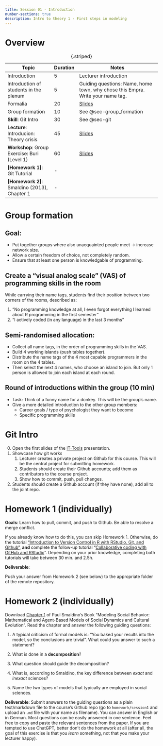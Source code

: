 ---
title: Session 01 - Introduction
number-sections: true
description: Intro to theory 1 - First steps in modeling
---

# Overview

| Topic                                        | Duration | Notes                                                                          |
| -------------------------------------------- | -------- | ------------------------------------------------------------------------------ |
| Introduction                                 | 5        | Lecturer introduction                                                          |
| Introduction of students in the plenum       | 5        | Guiding questions: Name, home town, why chose this Empra. Write your name tag. |
| Formalia                                     | 20       | [Slides](../lectures/Empra-Orga/Empra-Orga.qmd)                                |
| Group formation                              | 10       | See @sec-group_formation                                                       |
| **Skill**: Git Intro                         | 30       | See @sec-git                                                                   |
| **Lecture**: Introducion: Theory crisis      | 45       | [Slides](../lectures/Intro1/FOMO-Psy_1_Data_phenomena.qmd)                            |
| **Workshop**: Group Exercise: Buri (Level 1) | 60       | [Slides](../skills/Buri/Buri.qmd)                                           |
| **[Homework 1]**: Git Tutorial               | -        |                                                                                |
| **[Homework 2]**: Smaldino (2013), Chapter 1 | -        |                                                                                |

: {.striped}


 

# Group formation {#sec-group_formation}

## Goal:

- Put together groups where also unacquainted people meet -> increase network size.
- Allow a certain freedom of choice, not completely random.
- Ensure that at least one person is knowledgable of programming.

## Create a "visual analog scale" (VAS) of programming skills in the room

While carrying their name tags, students find their position between two corners of the rooms, described as:

1. "No programming knowledge at all, I even forgot everything I learned about R programming in the first semester"
2. "I actively coded (in any language) in the last 3 months"

## Semi-randomised allocation:

- Collect all name tags, in the order of programming skills in the VAS.
- Build 4 working islands (push tables together).
- Distribute the name tags of the 4 most capable programmers in the room on the 4 tables.
- Then select the next 4 names, who choose an island to join. But only 1 person is allowed to join each island at each round.

## Round of introductions within the group (10 min)

- Task: Think of a funny name for a donkey. This will be the group's name.
- Give a more detailed introduction to the other group members:
  - Career goals / type of psychologist they want to become
  - Specific programming skills


# Git Intro {#sec-git}

0. Open the first slides of the [IT-Tools](../skills/it-tools/it-tools.qmd) presentation.
1. Showcase how git works
   1. Lecturer creates a private project on Github for this course. This will be the central project for submitting homework.
   2. Students should create their Github accounts; add them as contributors to the course project.
   3. Show how to commit, push, pull changes.
2. Students should create a Github account (if they have none), add all to the joint repo.


# Homework 1 (individually) {#sec-homework}

**Goals**: Learn how to pull, commit, and push to Github. Be able to resolve a merge conflict.

If you already know how to do this, you can skip Homework 1. Otherwise, do the tutorial ["Introduction to Version Control in R with RStudio, Git, and Github"](https://malikaihle.github.io/Introduction-RStudio-Git-GitHub/), **and** complete the follow-up tutorial "[Collaborative coding with GitHub and RStudio](https://malikaihle.github.io/Collaborative-RStudio-GitHub/)".
Depending on your prior knowledge, completing both tutorials will take between 30 min. and 2.5h.

**Deliverable**: 

Push your answer from Homework 2 (see below) to the appropriate folder of the remote repository.

# Homework 2 (individually) {#sec-homework2}

Download [Chapter 1](https://pup-assets.imgix.net/onix/images/9780691224145/9780691224138.pdf) of Paul Smaldino's Book "Modeling Social Behavior: Mathematical and Agent-Based Models of Social Dynamics and Cultural Evolution". Read the chapter and answer the following guiding questions:

1. A typical criticism of formal models is: "You baked your results into the model, so the conclusions are trivial". What could you answer to such a statement?

<!-- Answer: Yes, the conclusions follow directly from the assumptions - to that extent, the criticism has a true core. But that does not diminish the usefulness of formal models: Often the conclusions don't trivialy follow from the assumptions; humans are not good in directly inferring conclusions from, say, non-linear or complex models. Models allow to check, whether our assumptions *actually* lead to the phenomena that should be explained. -->

2. What is done in a **decomposition**?

<!-- Answer: Give answers to the following questions: What are the parts of the system we are interested in? What are their properties? What are the relationships between the parts and their properties? How do those properties and relationships change?  -->

3. What question should guide the decomposition?

<!-- Answer: How you decompose a system depends on the questions you are trying to answer with your model and on the granularity required for answers to those questions. It is the question that determines the relevant parts of the system! -->

4. What is, according to Smaldino, the key difference between *exact* and *inexact* sciences?

<!-- Answer: In the exact sciences, theories involve direct mappings between measurable constructs and model predictions— the terms in their fundamental equations all have universally-accepted units.
The inexact sciences are those in which the mappings between measurements and theo- ries are imprecise. -->

5. Name the two types of models that typically are employed in social sciences.

<!-- Answer: Equation-based models and agent-based models -->

**Deliverable**: Submit answers to the guiding questions as a plain text/markdown file to the course's Github repo (go to `homework/session1` and upload an `.md` file with your name as filename). You can answer in English or in German. Most questions can be easily answered in one sentence. Feel free to copy and paste the relevant sentences from the paper. If you are tempted to use ChatGPT, better don't do the homework at all (after all, the goal of this exercise is that you *learn* something, not that you make your lecturer happy).

